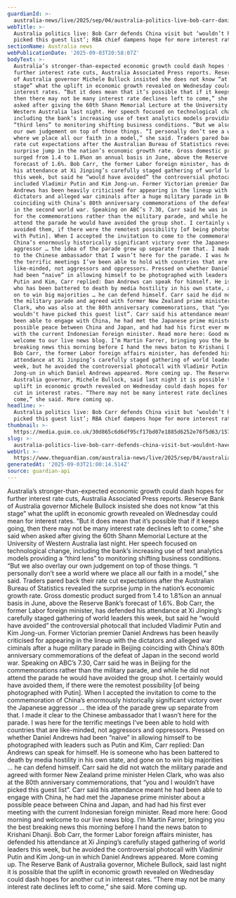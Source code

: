```yaml
---
guardianId: >-
  australia-news/live/2025/sep/04/australia-politics-live-bob-carr-daniel-andrews-beijing-putin-question-time-labor-coalition-anthony-albanese-sussan-ley-ntwnfb
webTitle: >-
  Australia politics live: Bob Carr defends China visit but ‘wouldn’t have
  picked this guest list’; RBA chief dampens hope for more interest rate cuts
sectionName: Australia news
webPublicationDate: '2025-09-03T20:58:07Z'
bodyText: >-
  Australia’s stronger-than-expected economic growth could dash hopes for
  further interest rate cuts, Australia Associated Press reports. Reserve Bank
  of Australia governor Michele Bullock insisted she does not know “at this
  stage” what the uplift in economic growth revealed on Wednesday could mean for
  interest rates. “But it does mean that it’s possible that if it keeps going,
  then there may not be many interest rate declines left to come,” she said when
  asked after giving the 60th Shann Memorial Lecture at the University of
  Western Australia last night. Her speech focused on technological change,
  including the bank’s increasing use of text analytics models providing a
  “third lens” to monitoring shifting business conditions. “But we also overlay
  our own judgement on top of those things. “I personally don’t see a world
  where we place all our faith in a model,” she said. Traders pared back their
  rate cut expectations after the Australian Bureau of Statistics revealed the
  surprise jump in the nation’s economic growth rate. Gross domestic product
  surged from 1.4 to 1.8%on an annual basis in June, above the Reserve Bank’s
  forecast of 1.6%. Bob Carr, the former Labor foreign minister, has defended
  his attendance at Xi Jinping’s carefully staged gathering of world leaders
  this week, but said he “would have avoided” the controversial photocall that
  included Vladimir Putin and Kim Jong-un. Former Victorian premier Daniel
  Andrews has been heavily criticised for appearing in the lineup with the
  dictators and alleged war ciminals after a huge military parade in Beijing
  coinciding with China’s 80th anniversary commemorations of the defeat of Japan
  in the second world war. Speaking on ABC’s 7.30, Carr said he was in Beijing
  for the commemorations rather than the military parade, and while he did not
  attend the parade he would have avoided the group shot. I certainly would have
  avoided them, if there were the remotest possibility [of being photographed
  with Putin]. When I accepted the invitation to come to the commemoration of
  China’s enormously historically significant victory over the Japanese
  aggressor … the idea of the parade grew up separate from that. I made it clear
  to the Chinese ambassador that I wasn’t here for the parade. I was here for
  the terrific meetings I’ve been able to hold with countries that are
  like-minded, not aggressors and oppressors. Pressed on whether Daniel Andrews
  had been “naive” in allowing himself to be photographed with leaders such as
  Putin and Kim, Carr replied: Dan Andrews can speak for himself. He is someone
  who has been battered to death by media hostility in his own state, and gone
  on to win big majorities … he can defend himself. Carr said he did not watch
  the military parade and agreed with former New Zealand prime minister Helen
  Clark, who was also at the 80th anniversary commemorations, that “you and I
  wouldn’t have picked this guest list”. Carr said his attendance meant he had
  been able to engage with China, he had met the Japanese prime minister about a
  possible peace between China and Japan, and had had his first ever meeting
  with the current Indonesian foreign minister. Read more here: Good morning and
  welcome to our live news blog. I’m Martin Farrer, bringing you the best
  breaking news this morning before I hand the news baton to Krishani Dhanji.
  Bob Carr, the former Labor foreign affairs minister, has defended his
  attendance at Xi Jinping’s carefully staged gathering of world leaders this
  week, but he avoided the controversial photocall with Vladimir Putin and Kim
  Jong-un in which Daniel Andrews appeared. More coming up. The Reserve Bank of
  Australia governor, Michele Bullock, said last night it is possible that the
  uplift in economic growth revealed on Wednesday could dash hopes for another
  cut in interest rates. “There may not be many interest rate declines left to
  come,” she said. More coming up.
headline: >-
  Australia politics live: Bob Carr defends China visit but ‘wouldn’t have
  picked this guest list’; RBA chief dampens hope for more interest rate cuts
thumbnail: >-
  https://media.guim.co.uk/30d865c6d6df95cf17bd07e1885d6252e76f5d63/1570_236_6224_4980/500.jpg
slug: >-
  australia-politics-live-bob-carr-defends-china-visit-but-wouldnt-have-picked-this-guest-list-rba-chief-dampens-hope-for-more-interest-rate-cuts
webUrl: >-
  https://www.theguardian.com/australia-news/live/2025/sep/04/australia-politics-live-bob-carr-daniel-andrews-beijing-putin-question-time-labor-coalition-anthony-albanese-sussan-ley-ntwnfb
generatedAt: '2025-09-03T21:00:14.514Z'
source: guardian-api
---
```

Australia’s stronger-than-expected economic growth could dash hopes for further interest rate cuts, Australia Associated Press reports. Reserve Bank of Australia governor Michele Bullock insisted she does not know “at this stage” what the uplift in economic growth revealed on Wednesday could mean for interest rates. “But it does mean that it’s possible that if it keeps going, then there may not be many interest rate declines left to come,” she said when asked after giving the 60th Shann Memorial Lecture at the University of Western Australia last night. Her speech focused on technological change, including the bank’s increasing use of text analytics models providing a “third lens” to monitoring shifting business conditions. “But we also overlay our own judgement on top of those things. “I personally don’t see a world where we place all our faith in a model,” she said. Traders pared back their rate cut expectations after the Australian Bureau of Statistics revealed the surprise jump in the nation’s economic growth rate. Gross domestic product surged from 1.4 to 1.8%on an annual basis in June, above the Reserve Bank’s forecast of 1.6%. Bob Carr, the former Labor foreign minister, has defended his attendance at Xi Jinping’s carefully staged gathering of world leaders this week, but said he “would have avoided” the controversial photocall that included Vladimir Putin and Kim Jong-un. Former Victorian premier Daniel Andrews has been heavily criticised for appearing in the lineup with the dictators and alleged war ciminals after a huge military parade in Beijing coinciding with China’s 80th anniversary commemorations of the defeat of Japan in the second world war. Speaking on ABC’s 7.30, Carr said he was in Beijing for the commemorations rather than the military parade, and while he did not attend the parade he would have avoided the group shot. I certainly would have avoided them, if there were the remotest possibility [of being photographed with Putin]. When I accepted the invitation to come to the commemoration of China’s enormously historically significant victory over the Japanese aggressor … the idea of the parade grew up separate from that. I made it clear to the Chinese ambassador that I wasn’t here for the parade. I was here for the terrific meetings I’ve been able to hold with countries that are like-minded, not aggressors and oppressors. Pressed on whether Daniel Andrews had been “naive” in allowing himself to be photographed with leaders such as Putin and Kim, Carr replied: Dan Andrews can speak for himself. He is someone who has been battered to death by media hostility in his own state, and gone on to win big majorities … he can defend himself. Carr said he did not watch the military parade and agreed with former New Zealand prime minister Helen Clark, who was also at the 80th anniversary commemorations, that “you and I wouldn’t have picked this guest list”. Carr said his attendance meant he had been able to engage with China, he had met the Japanese prime minister about a possible peace between China and Japan, and had had his first ever meeting with the current Indonesian foreign minister. Read more here: Good morning and welcome to our live news blog. I’m Martin Farrer, bringing you the best breaking news this morning before I hand the news baton to Krishani Dhanji. Bob Carr, the former Labor foreign affairs minister, has defended his attendance at Xi Jinping’s carefully staged gathering of world leaders this week, but he avoided the controversial photocall with Vladimir Putin and Kim Jong-un in which Daniel Andrews appeared. More coming up. The Reserve Bank of Australia governor, Michele Bullock, said last night it is possible that the uplift in economic growth revealed on Wednesday could dash hopes for another cut in interest rates. “There may not be many interest rate declines left to come,” she said. More coming up.
